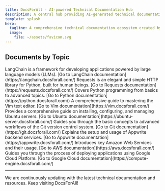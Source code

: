 ```yaml
---
title: DocsForAll - AI-powered Technical Documentation Hub
description: A central hub providing AI-generated technical documentation on various programming topics including Python, Ubuntu, Git, and more.
template: splash
hero:
  tagline: A comprehensive technical documentation ecosystem created by AI
  image:
    file: ~/assets/favicon.svg
---
```



## Documents by Topic

<CardGrid>
  <Card title="Langchain v0.2" icon="document">
    LangChain is a framework for developing applications powered by large language models (LLMs).
    [Go to LangChain documentation](https://langchain.docsforall.com/)
  </Card>
  <Card title="Python Requests" icon="seti:python">
    Requests is an elegant and simple HTTP library for Python, built for human beings.
    [Go to Requests documentation](https://requests.docsforall.com/)
  </Card>
  <Card title="Python Basics" icon="seti:python">
    Covers Python programming from basics to advanced topics.
    [Go to Python documentation](https://python.docsforall.com/)
  </Card>
  <Card title="Learning Vim" icon="linux">
    A comprehensive guide to mastering the Vim text editor.
    [Go to Vim documentation](https://vim.docsforall.com/)
  </Card>
  <Card title="Ubuntu Server Setup" icon="linux">
    Provides a comprehensive guide on installing, configuring, and managing Ubuntu servers.
    [Go to Ubuntu documentation](https://ubuntu-server.docsforall.com/)
  </Card>
  <Card title="Git Usage" icon="github">
    Guides you through the basic concepts to advanced workflows of the Git version control system.
    [Go to Git documentation](https://git.docsforall.com/)
  </Card>
  <Card title="Getting Started with Appwrite" icon="document">
    Explains the setup and usage of Appwrite backend services.
    [Go to Appwrite documentation](https://appwrite.docsforall.com/)
  </Card>
  <Card title="AWS Fundamentals" icon="cloudflare">
    Introduces key Amazon Web Services and their usage.
    [Go to AWS documentation](https://aws.docsforall.com/)
  </Card>
  <Card title="Google Cloud Deployment" icon="document">
    Guides you through the process of deploying applications using Google Cloud Platform.
    [Go to Google Cloud documentation](https://compute-engine.docsforall.com/)
  </Card>
</CardGrid>

---

We are continuously updating with the latest technical documentation and resources. Keep visiting DocsForAll!
